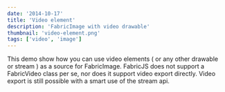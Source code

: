 ```yaml
---
date: '2014-10-17'
title: 'Video element'
description: 'FabricImage with video drawable'
thumbnail: 'video-element.png'
tags: ['video', 'image']
---
```



This demo show how you can use video elements ( or any other drawable or stream ) as a source for FabricImage.
FabricJS does not support a FabricVideo class per se, nor does it support video export directly.
Video export is still possible with a smart use of the stream api.

<CodeEditor code={code} canvasId="canvas" client:idle>
  <canvas id="canvas" width="1000" height="700"></canvas>
</CodeEditor>
